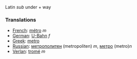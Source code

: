 Latin ''sub'' under + way

===Translations===
*[[French]]: [[métro]] ''m''
*[[German]]: [[U-Bahn]] ''f''
*[[Greek]]: [[metro]]
*[[Russian]]: [[метрополитен]] (metropoliten) ''m'', [[метро]] (metro)''n''
*[[Verlan]]: [[tromé]] ''m''